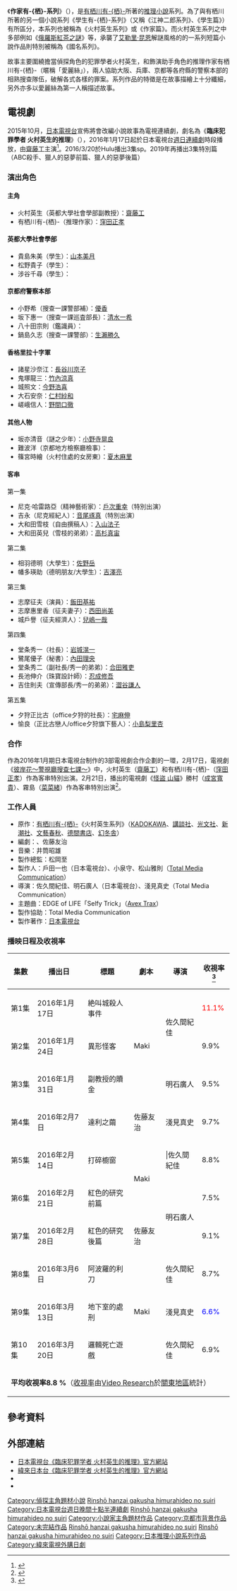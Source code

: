 {{NoteTA
|T=作家有栖系列
|1=栖}}
{{Infobox Book 
|書名      = 作家有-{栖}-系列
|圖像      = 
|圖像說明  = 
|作者      = [[有栖川有栖|有栖川有-{栖}-]]
|原名      = 作家アリスシリーズ
|譯者      = {{flagicon|TWN}} 孫玉珍、林敏生、楊明綺、張郁翎（以上為小知堂版）、江荷偲（四季版）
|插圖      = 
|封面設計  = 
|出版地    = {{flagicon|JPN}} 日本 <br />{{flagicon|TWN}} 台灣
|語言      = 日文
|系列      = 
|題材      = 
|類型      = [[推理小說|推理小說]]
|出版者    = {{flagicon|JPN}} [[KADOKAWA|KADOKAWA]]、[[講談社|講談社]]、[[光文社|光文社]]、[[新潮社|新潮社]]、[[文藝春秋|文藝春秋]]、[[德間書店|德間書店]]、[[幻冬舎|幻冬舎]] 等<br />{{flagicon|TWN}} 小知堂、四季
|出版日期  = {{flagicon|JPN}} 1992～2015年<br />{{flagicon|TWN}} 2004～2016年
|中文版    = 
|媒介      = 
|頁數      = 
|開本      = 
|isbn      = 
|oclc      =  
|杜威十進制圖書分類法= 
|美國國會圖書館圖書分類法= 
|上一部作品= 
|下一部作品= 
|引用      = 
|被引用    = 
}}

《'''作家有-{栖}-系列'''》（{{lang-ja|作家アリスシリーズ}}），是[[有栖川有栖|有栖川有-{栖}-]]所著的[[推理小說|推理小說]]系列。為了與有栖川所著的另一個小說系列《學生有-{栖}-系列》（又稱《江神二郎系列》、《學生篇》）有所區分，本系列也被稱為《火村英生系列》或《作家篇》。而火村英生系列之中多部例如《[[俄羅斯紅茶之謎|俄羅斯紅茶之謎]]》等，承襲了[[艾勒里·昆恩|艾勒里·昆恩]]解謎風格的的一系列短篇小說作品則特別被稱為《國名系列》。

故事主要圍繞擔當偵探角色的犯罪學者火村英生，和飾演助手角色的推理作家有栖川有-{栖}-（暱稱「愛麗絲」），兩人協助大阪、兵庫、京都等各府縣的警察本部的相熟搜查隊伍，破解各式各樣的罪案。系列作品的特徵是在故事描繪上十分纖細，另外亦多以愛麗絲為第一人稱描述故事。

==電視劇==
{{電視節目資訊框
| 顏色       = #E60000;color:#FFFFFF
| 名稱       = 臨床犯罪學者 火村英生的推理
| 原名       = {{lang|ja|臨床犯罪学者 火村英生の推理}}
| 圖片       = 
| 類型       = 推理
| 原創       = [[有栖川有栖|有栖川有-{栖}-]]<br>《作家有-{栖}-系列》
| 導演       = 佐久間紀佳<br>明石廣人<br>淺見真史
| 編劇       = {{link-ja|Maki|マギー}}、佐藤友治
| 演出       = [[齋藤工|齋藤工]]
| 主題曲     = EDGE of LIFE「Selfy Trick」
| 片尾曲     = 
| 國家       = {{JPN}}
| 地區       = {{JPN}}
| 語言       = [[日語|日語]]
| 季數       = 
| 集數       = 10
| 製片人     = 戶田一也<br>小泉守<br>松山雅則
| 外景       = {{JPN}}
| 每集長     = 55分鐘
| 頻道       = [[日本電視台|日本電視台]]
| 電視網     = [[日本電視台|日本電視台]]
| 音訊制式   = [[立體聲|立體聲]]
| 開始       = 2016年1月17日
| 結束       = 2016年3月20日
| 頻道1      = [[GEM_TV_ASIA|GEM TV ASIA]]
| 播出國家1   = {{HKG}}<br>{{KHM}}<br>{{THA}}<br>{{IDN}}
| 開始1      = 2016年1月21日
| 結束1      = 2016年3月24日
| 頻道2      = [[緯來日本台|緯來日本台]]
| 播出國家2   = {{TWN}}
| 開始2      = 2017年6月5日
| 結束2      = 2017年6月9日
| 相關劇集   = 
| 中國大陸名稱 = 
| 台灣名稱     =  臨床犯罪學者 火村英生的推理
| 港澳名稱     = 
| 馬新名稱     = 
| 官方網站   = http://www.ntv.co.jp/himura/
| imdb_id    = 
| tv_com_id  = 
| 別名 = Criminologist Himura and Mystery Writer Arisugawa
}}

2015年10月，[[日本電視台|日本電視台]]宣佈將會改編小說故事為電視連續劇，劇名為《'''臨床犯罪學者 火村英生的推理'''》（{{lang|ja|臨床犯罪学者 火村英生の推理}}），2016年1月17日起於日本電視台[[日本電視台週日連續劇|週日連續劇]]時段播放，由[[齋藤工|齋藤工]]主演<ref>{{Cite web |url=http://www.oricon.co.jp/news/2065223/full/ |title=斎藤工&窪田正孝、女子大登場に黄色い悲鳴「そんなに連写しなくても」 |publisher=[[ORICON_STYLE|ORICON STYLE]] |date=2016-01-15 |accessdate=2016-01-25 |archive-date=2019-09-28 |archive-url=https://web.archive.org/web/20190928154435/https://www.oricon.co.jp/news/2065223/full/ |dead-url=no }}</ref>。2016/3/20於Hulu播出3集sp。2019年再播出3集特別篇（ABC殺手、獵人的惡夢前篇、獵人的惡夢後篇）

===演出角色===
====主角====
* 火村英生（英都大學社會學部副教授）：[[齋藤工|齋藤工]]
* 有栖川有-{栖}-（推理作家）：[[窪田正孝|窪田正孝]]

====英都大學社會學部====
* 貴島朱美（學生）：[[山本美月|山本美月]]
* 松野貴子（學生）：{{link-ja|堀口光|堀口ひかる}}
* 涉谷千尋（學生）：{{link-ja|松永渚|松永渚}}

====京都府警察本部====
* 小野希（搜查一課警部補）：[[優香|優香]]
* 坂下惠一（搜查一課巡査部長）：[[清水一希|清水一希]]
* 八十田宗則（鑑識員）：{{link-ja|槙田雄司|マキタスポーツ}}
* 鍋島久志（搜查一課警部）：[[生瀨勝久|生瀨勝久]]

====香格里拉十字軍====
* 諸星沙奈江：[[長谷川京子|長谷川京子]]
* 鬼塚龍三：[[竹內涼真|竹內涼真]]
* 城照文：[[今野浩喜|今野浩喜]]
* 大石安奈：[[仁村紗和|仁村紗和]]
* 嵯峨信人：[[野間口徹|野間口徹]]

====其他人物====
* 坂亦清音（謎之少年）：[[小野寺晃良|小野寺晃良]]
* 難波洋（京都地方檢察廳檢事）：{{link-ja|松澤一之|松澤一之}}
* 篠宮時繪（火村住處的女房東）：[[夏木麻里|夏木麻里]]

====客串====
第一集
*尼克·哈雷路亞（精神藝術家）：[[戶次重幸|戶次重幸]]（特別出演）
*吉永（尼克經紀人）：[[音尾琢真|音尾琢真]]（特別出演）
*大和田雪枝（自由撰稿人）：[[入山法子|入山法子]]
*大和田英兒（雪枝的弟弟）：[[高杉真宙|高杉真宙]]
第二集
*相羽德明（大學生）：[[佐野岳|佐野岳]]
*幡多瑛助（德明朋友/大學生）：[[吉澤亮|吉澤亮]]
第三集
*志摩征夫（演員）：[[飯田基祐|飯田基祐]]
*志摩惠里香（征夫妻子）：[[西田尚美|西田尚美]]
*城戶譽（征夫經濟人）：[[兒嶋一哉|兒嶋一哉]]
第四集
*堂条秀一（社長）：[[岩城滉一|岩城滉一]]
*鷺尾優子（秘書）：[[內田理央|內田理央]]
*堂条秀二（副社長/秀一的弟弟）：[[合田雅吏|合田雅吏]]
*長池伸介（珠寶設計師）：[[忍成修吾|忍成修吾]]
*吉住則夫（宣傳部長/秀一的弟弟）：[[澀谷謙人|澀谷謙人]]
第五集
*夕狩正比古（office夕狩的社長）：[[宅麻伸|宅麻伸]]
*愉良（正比古戀人/office夕狩旗下藝人）：[[小島梨里杏|小島梨里杏]]

===合作===
作為2016年1月期日本電視台制作的3部電視劇合作企劃的一環，2月17日，電視劇《[[彼岸花～警視廳搜查七課～|彼岸花～警視廳搜查七課～]]》中，火村英生（[[齋藤工|齋藤工]]）和有栖川有-{栖}-（[[窪田正孝|窪田正孝]]）作為客串特別出演。2月21日，播出的電視劇《[[怪盜偵探_山貓#電視劇|怪盜 山貓]]》勝村（[[成宮寬貴|成宮寬貴]]）、霧島（[[菜菜緒|菜菜緒]]）作為客串特別出演<ref name="mantan">{{Cite news| language = ja| script-title = ja:ドラマ3作品で異例のコラボ そのままの役柄でカメオ出演| publisher = MANTAN WEB| date = 2016-02-08| url = http://news.mynavi.jp/news/2016/02/08/020/| accessdate = 2016-02-11| archive-date = 2016-02-09| archive-url = https://web.archive.org/web/20160209013732/http://news.mynavi.jp/news/2016/02/08/020/}}</ref>。

===工作人員===
* 原作：[[有栖川有栖|有栖川有-{栖}-]]《火村英生系列》（[[KADOKAWA|KADOKAWA]]、[[講談社|講談社]]、[[光文社|光文社]]、[[新潮社|新潮社]]、[[文藝春秋|文藝春秋]]、[[德間書店|德間書店]]、[[幻冬舎|幻冬舎]]）
* 編劇：{{link-ja|Maki|マギー}}、佐藤友治
* 音樂：井筒昭雄
* 製作總監：松岡至
* 製作人：戶田一也（日本電視台）、小泉守、松山雅則（[[Total_Media_Communication|Total Media Communication]]）
* 導演：佐久間紀佳、明石廣人（日本電視台）、淺見真史（Total Media Communication）
* 主題曲：EDGE of LIFE「Selfy Trick」（[[Avex_Trax|Avex Trax]]）
* 製作協助：Total Media Communication
* 製作著作：[[日本電視台|日本電視台]]

===播映日程及收視率===
{| class="wikitable" style="text-align:center"
|-
!集數!!播出日!!標題!!劇本!!導演!!收視率<ref name=gendai>{{Cite web| title = “セクシー俳優”バブル崩壊…斎藤工にドラマ主演は荷が重い| publisher = 日刊ゲンダイDIGITAL| date = 2016-02-20| url = http://www.nikkan-gendai.com/articles/view/geino/175674/2| accessdate = 2016-02-20| archive-date = 2019-10-15| archive-url = https://web.archive.org/web/20191015033451/https://www.nikkan-gendai.com/articles/view/geino/175674/2| dead-url = no}}</ref>
|-
|第1集||2016年1月17日||絶叫城殺人事件<br><small>{{lang|ja|絶叫城殺人事件}}</small>||rowspan="3"|Maki||rowspan="2"|佐久間紀佳||<font color=red>11.1%
|-
|第2集||2016年1月24日||異形怪客<br><small>{{lang|ja|異形の客}}</small>||9.9%
|-
|第3集||2016年1月31日||副教授的贖金<br><small>{{lang|ja|准教授の身代金}}</small>||明石廣人||9.5%
|-
|第4集||2016年2月7日||達利之繭<br><small>{{lang|ja|ダリの繭}}</small>||佐藤友治||淺見真史||9.7%
|-
|第5集||2016年2月14日||打碎櫥窗<br><small>{{lang|ja|ショーウィンドウを砕く}}</small>||rowspan="2"|Maki|||佐久間紀佳||8.8%
|-
|第6集||2016年2月21日||紅色的研究 前篇<br><small>{{lang|ja|朱色の研究 前篇}}</small>||rowspan="2"|明石廣人||7.5%
|-
|第7集||2016年2月28日||紅色的研究 後篇<br><small>{{lang|ja|朱色の研究 後篇}}</small>||佐藤友治||9.1%
|-
|第8集||2016年3月6日||阿波羅的利刀<br><small>{{lang|ja|アポロンのナイフ}}</small>||rowspan="3"|Maki||佐久間紀佳||8.7%
|-
|第9集||2016年3月13日||地下室的處刑<br><small>{{lang|ja|地下室の処刑}}</small>||淺見真史||<font color=blue>6.6%
|-
|第10集||2016年3月20日||邏輯死亡遊戲<br><small>{{lang|ja|ロジカル・デスゲーム}}</small>||佐久間紀佳||6.9%
|-
!colspan="6"|'''平均收視率8.8 %'''（[[收視率|收視率]]由[[Video_Research|Video Research]]於[[關東地方|關東地區]]統計）
|}

{{電視節目的變遷
|電視台={{JPN}} [[日本電視台|日本電視台]]
|播放檔次=[[日本電視台週日連續劇|日本電視台週日連續劇]]
|節目名稱=臨床犯罪學者 火村英生的推理 <br />（2016年1月17日－2016年3月20日）
|上一節目=[[天使心_(北條司)#電視劇|天使心]]<br />（2015年10月11日－2015年12月6日）
|下一節目=[[寬鬆世代又怎樣|寬鬆世代又怎樣]]<br />（2016年4月17日－2016年6月19日）
}}
{{電視節目的變遷
|電視台={{TWN}} [[緯來日本台|緯來日本台]]
|播放檔次=週一至週五 22:00 - 00:00
|節目名稱=臨床犯罪學者 火村英生的推理<br />（2017年6月5日－2017年6月9日）
|上一節目=-{[[靈異之眼|靈異之眼]]}-<br />（2017年5月25日－2017年6月2日）
|下一節目=-{[[月薪嬌妻|月薪嬌妻]]}-<br />（2017年6月12日－2017年6月23日）
}}
{{日本電視台週日連續劇}}
{{2017年台灣播出之日劇}}

==參考資料==
{{reflist}}

== 外部連結 ==
* [http://www.ntv.co.jp/himura/ 日本電視台《臨床犯罪学者 火村英生的推理》官方網站] {{Wayback|url=http://www.ntv.co.jp/himura/ |date=20201202051929 }}{{ja icon}}
* [http://japan.videoland.com.tw/channel/himura/ 緯來日本台《臨床犯罪学者 火村英生的推理》官方網站] {{Wayback|url=http://japan.videoland.com.tw/channel/himura/ |date=20190605141255 }} {{zh-tw}}
* {{Twitter|himurahideo_ntv|【官方】臨床犯罪学者 火村英生的推理}}{{ja icon}}
* {{Facebook|himurahideo.ntv|週日連續劇「臨床犯罪学者 火村英生的推理」}}{{ja icon}}
{{DEFAULTSORT:Sakka Arisushirīzu}}
[[Category:偵探主角題材小說|Category:偵探主角題材小說]]
[[Category:2016年開播的日本電視劇集|Rinshō hanzai gakusha himurahideo no suiri]]
[[Category:日本電視台週日晚間十點半連續劇|Category:日本電視台週日晚間十點半連續劇]]
[[Category:偵探主角題材電視劇|Rinshō hanzai gakusha himurahideo no suiri]]
[[Category:小說家主角題材作品|Category:小說家主角題材作品]]
[[Category:京都市背景作品|Category:京都市背景作品]]
[[Category:未完結作品|Category:未完結作品]]
[[Category:大學背景電視劇|Rinshō hanzai gakusha himurahideo no suiri]]
[[Category:日本推理小說改編電視劇|Rinshō hanzai gakusha himurahideo no suiri]]
[[Category:日本推理小說系列作品|Category:日本推理小說系列作品]]
[[Category:緯來電視外購日劇|Category:緯來電視外購日劇]]
